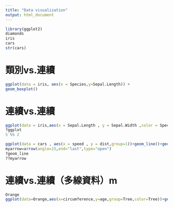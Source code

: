 ```yaml
---
title: "Data visualization"
output: html_document
---
```


```r
library(ggplot2)
diamonds
iris
cars
str(cars)
```
# 類別vs.連續
```r
ggplot(data = iris, aes(x = Species,y=Sepal.Length)) +
geom_boxplot()
```

# 連續vs.連續
```r
ggplot(data = iris,aes(x = Sepal.Length , y = Sepal.Width ,color = Species))+geom_point()
?ggplot
5 %% 2

```

```r
ggplot(data = cars , aes(x = speed , y = dist,group=1))+geom_line()+geom_point()
myarrow=arrow(angle=15,end="last",type="open")
?geom_line
??myarrow
```

# 連續vs.連續（多線資料）m
```r
Orange
ggplot(data=Orange,aes(x=circumference,y=age,group=Tree,color=Tree))+geom_line()+geom_point()
```




